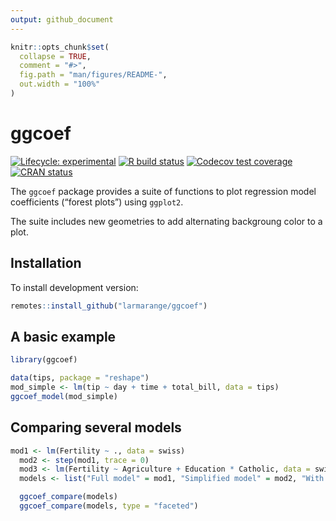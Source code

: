```yaml
---
output: github_document
---
```


<!-- README.md is generated from README.Rmd. Please edit that file -->

```r
knitr::opts_chunk$set(
  collapse = TRUE,
  comment = "#>",
  fig.path = "man/figures/README-",
  out.width = "100%"
)
```

# ggcoef

<!-- badges: start -->
[![Lifecycle: experimental](https://img.shields.io/badge/lifecycle-experimental-orange.svg)](https://lifecycle.r-lib.org/articles/stages.html#experimental)
[![R build status](https://github.com/larmarange/ggcoef/workflows/R-CMD-check/badge.svg)](https://github.com/larmarange/ggcoef/actions)
[![Codecov test coverage](https://codecov.io/gh/larmarange/ggcoef/branch/main/graph/badge.svg)](https://app.codecov.io/gh/larmarange/ggcoef?branch=main)
[![CRAN status](https://www.r-pkg.org/badges/version/ggcoef)](https://CRAN.R-project.org/package=ggcoef)
<!-- [![DOI](https://zenodo.org/badge/286680847.svg)](https://zenodo.org/badge/latestdoi/286680847) -->
<!-- badges: end -->

The `ggcoef` package provides a suite of functions to plot regression model coefficients ("forest plots") using `ggplot2`.

The suite includes new geometries to add alternating backgroung color to a plot.

## Installation

<!-- To install stable version:

```r
install.packages("ggcoef")
```

-->
To install development version:

```r
remotes::install_github("larmarange/ggcoef")
```

## A basic example


```r
library(ggcoef)

data(tips, package = "reshape")
mod_simple <- lm(tip ~ day + time + total_bill, data = tips)
ggcoef_model(mod_simple)
```

## Comparing several models

```r
mod1 <- lm(Fertility ~ ., data = swiss)
  mod2 <- step(mod1, trace = 0)
  mod3 <- lm(Fertility ~ Agriculture + Education * Catholic, data = swiss)
  models <- list("Full model" = mod1, "Simplified model" = mod2, "With interaction" = mod3)

  ggcoef_compare(models)
  ggcoef_compare(models, type = "faceted")
```
